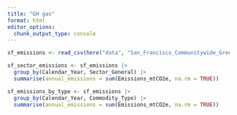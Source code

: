 ```yaml
---
title: "GH gas"
format: html
editor_options: 
  chunk_output_type: console
---
```


```r
sf_emissions <- read_csv(here("data", "San_Francisco_Communitywide_Greenhouse_Gas_Inventory.csv"))
```

```r
sf_sector_emissions <- sf_emissions |>
  group_by(Calendar_Year, Sector_General) |>
  summarise(annual_emissions = sum(Emissions_mtCO2e, na.rm = TRUE))

sf_emissions_by_type <- sf_emissions |>
  group_by(Calendar_Year, Commodity_Type) |>
  summarise(annual_emissions = sum(Emissions_mtCO2e, na.rm = TRUE))
```

```r

```







